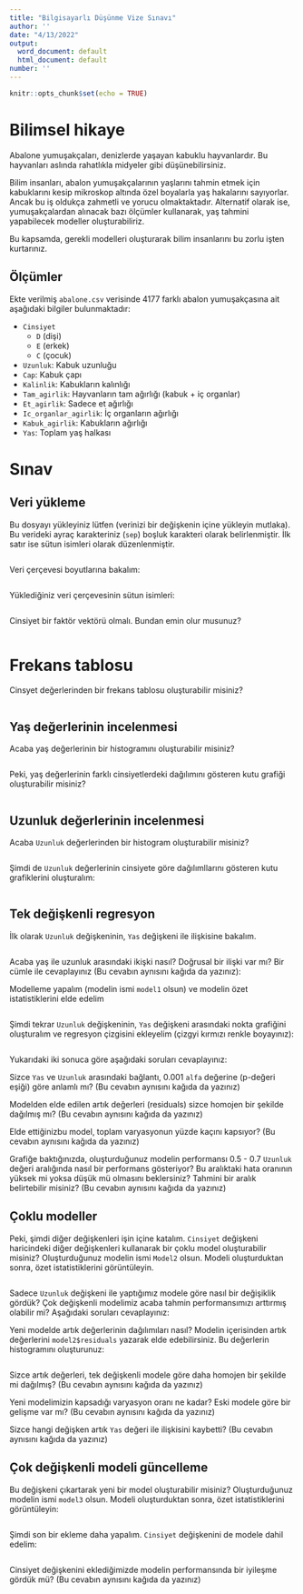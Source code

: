 ```yaml
---
title: "Bilgisayarlı Düşünme Vize Sınavı"
author: ''
date: "4/13/2022"
output:
  word_document: default
  html_document: default
number: ''
---
```


```r
knitr::opts_chunk$set(echo = TRUE)
```

# Bilimsel hikaye

Abalone yumuşakçaları, denizlerde yaşayan kabuklu hayvanlardır. Bu hayvanları aslında rahatlıkla midyeler gibi düşünebilirsiniz.

Bilim insanları, abalon yumuşakçalarının yaşlarını tahmin etmek için kabuklarını kesip mikroskop altında özel boyalarla yaş hakalarını sayıyorlar. Ancak bu iş oldukça zahmetli ve yorucu olmaktaktadır. Alternatif olarak ise, yumuşakçalardan alınacak bazı ölçümler kullanarak, yaş tahmini yapabilecek modeller oluşturabiliriz.

Bu kapsamda, gerekli modelleri oluşturarak bilim insanlarını bu zorlu işten kurtarınız.

## Ölçümler

Ekte verilmiş `abalone.csv` verisinde 4177 farklı abalon yumuşakçasına ait aşağıdaki bilgiler bulunmaktadır:

+ `Cinsiyet`
  + `D` (dişi)
  + `E` (erkek)
  + `C` (çocuk)
+ `Uzunluk`: Kabuk uzunluğu
+ `Cap`: Kabuk çapı
+ `Kalinlik`: Kabukların kalınlığı
+ `Tam_agirlik`: Hayvanların tam ağırlığı (kabuk + iç organlar)
+ `Et_agirlik`: Sadece et ağırlığı
+ `Ic_organlar_agirlik`: İç organların ağırlığı
+ `Kabuk_agirlik`: Kabukların ağırlığı
+ `Yas`: Toplam yaş halkası

# Sınav

## Veri yükleme 

Bu dosyayı yükleyiniz lütfen (verinizi bir değişkenin içine yükleyin mutlaka). Bu verideki ayraç karakteriniz (`sep`) boşluk karakteri olarak belirlenmiştir. İlk satır ise sütun isimleri olarak düzenlenmiştir.

```r

```

Veri çerçevesi boyutlarına bakalım:

```r

```

Yüklediğiniz veri çerçevesinin sütun isimleri:

```r

```

Cinsiyet bir faktör vektörü olmalı. Bundan emin olur musunuz?

```r

```

# Frekans tablosu

Cinsyet değerlerinden bir frekans tablosu oluşturabilir misiniz?

```r

```

## Yaş değerlerinin incelenmesi

Acaba yaş değerlerinin bir histogramını oluşturabilir misiniz?

```r

```

Peki, yaş değerlerinin farklı cinsiyetlerdeki dağılımını gösteren kutu grafiği oluşturabilir misiniz?

```r

```

## Uzunluk değerlerinin incelenmesi

Acaba `Uzunluk` değerlerinden bir histogram oluşturabilir misiniz?

```r

```

Şimdi de `Uzunluk` değerlerinin cinsiyete göre dağılımllarını gösteren kutu grafiklerini oluşturalım:

```r

```

## Tek değişkenli regresyon

İlk olarak `Uzunluk` değişkeninin, `Yas` değişkeni ile ilişkisine bakalım.

```r

```
Acaba yaş ile uzunluk arasındaki ikişki nasıl? Doğrusal bir ilişki var mı? Bir cümle ile cevaplayınız (Bu cevabın aynısını kağıda da yazınız):

>
>
>

Modelleme yapalım (modelin ismi `model1` olsun) ve modelin özet istatistiklerini elde edelim

```r

```

Şimdi tekrar `Uzunluk` değişkeninin, `Yas` değişkeni arasındaki nokta grafiğini oluşturalım ve regresyon çizgisini ekleyelim (çizgyi kırmızı renkle boyayınız):

```r

```
Yukarıdaki iki sonuca göre aşağıdaki soruları cevaplayınız:

Sizce `Yas` ve `Uzunluk` arasındaki bağlantı, 0.001 `alfa` değerine (p-değeri eşiği) göre anlamlı mı? (Bu cevabın aynısını kağıda da yazınız)

>
>
>

Modelden elde edilen artık değerleri (residuals) sizce homojen bir şekilde dağılmış mı? (Bu cevabın aynısını kağıda da yazınız)

> 
>
>

Elde ettiğinizbu model, toplam varyasyonun yüzde kaçını kapsıyor? (Bu cevabın aynısını kağıda da yazınız)

>
>
>

Grafiğe baktığınızda, oluşturduğunuz modelin performansı 0.5 - 0.7 `Uzunluk` değeri aralığında nasıl bir performans gösteriyor? Bu aralıktaki hata oranının yüksek mi yoksa düşük mü olmasını beklersiniz?
Tahmini bir aralık belirtebilir misiniz? (Bu cevabın aynısını kağıda da yazınız)

> 
>
>
>

## Çoklu modeller

Peki, şimdi diğer değişkenleri işin içine katalım. `Cinsiyet` değişkeni haricindeki diğer değişkenleri kullanarak bir çoklu model oluşturabilir misiniz? Oluşturduğunuz modelin ismi `Model2` olsun. Modeli oluşturduktan sonra, özet istatistiklerini görüntüleyin.

```r

```

Sadece `Uzunluk` değişkeni ile yaptığımız modele göre nasıl bir değişiklik gördük? Çok değişkenli modelimiz acaba tahmin performansımızı arttırmış olabilir mi? Aşağıdaki soruları cevaplayınız:

Yeni modelde artık değerlerinin dağılımıları nasıl? Modelin içerisinden artık değerlerini `model2$residuals` yazarak elde edebilirsiniz. Bu değerlerin histogramını oluşturunuz:

```r

```

Sizce artık değerleri, tek değişkenli modele göre daha homojen bir şekilde mi dağılmış? (Bu cevabın aynısını kağıda da yazınız)

> 
>
>

Yeni modelimizin kapsadığı varyasyon oranı ne kadar? Eski modele göre bir gelişme var mı? (Bu cevabın aynısını kağıda da yazınız)

>
>
>

Sizce hangi değişken artık `Yas` değeri ile ilişkisini kaybetti? (Bu cevabın aynısını kağıda da yazınız)

>
>
>

## Çok değişkenli modeli güncelleme

Bu değişkeni çıkartarak yeni bir model oluşturabilir misiniz? Oluşturduğunuz modelin ismi `model3` olsun. Modeli oluşturduktan sonra, özet istatistiklerini görüntüleyin:

```r

```

Şimdi son bir ekleme daha yapalım. `Cinsiyet` değişkenini de modele dahil edelim:

```r

```

Cinsiyet değişkenini eklediğimizde modelin performansında bir iyileşme gördük mü? (Bu cevabın aynısını kağıda da yazınız)

>
>
>